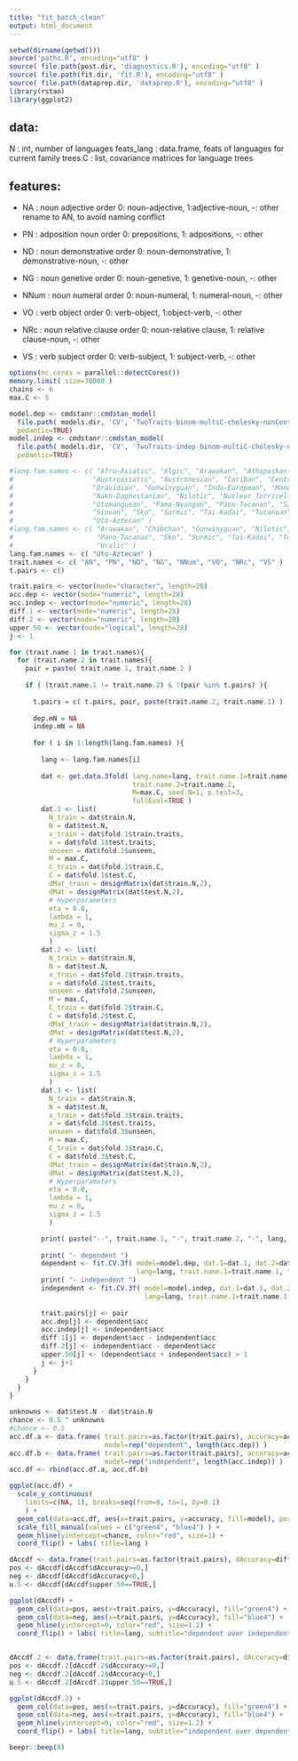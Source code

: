 ```yaml
---
title: "fit_batch_clean"
output: html_document
---
```


```r
setwd(dirname(getwd()))
source('paths.R', encoding="utf8" )
source( file.path(post.dir, 'diagnostics.R'), encoding="utf8" )
source( file.path(fit.dir, 'fit.R'), encoding="utf8" )
source( file.path(dataprep.dir, 'dataprep.R'), encoding="utf8" )
library(rstan)
library(ggplot2)
```

## data:

N : int, number of languages
feats_lang : data.frame, feats of languages for current family
trees.C : list, covariance matrices for language trees

## features:

- NA : noun adjective order
    0: noun-adjective, 1:adjective-noun, -: other
  rename to AN, to avoid naming conflict
    
- PN : adposition noun order
    0: prepositions, 1: adpositions, -: other
    
- ND : noun demonstrative order
    0: noun-demonstrative, 1: demonstrative-noun, -: other

- NG : noun genetive order
    0: noun-genetive, 1: genetive-noun, -: other

- NNum : noun numeral order
    0: noun-numeral, 1: numeral-noun, -: other

- VO : verb object order
    0: verb-object, 1:object-verb, -: other

- NRc : noun relative clause order
    0: noun-relative clause, 1: relative clause-noun, -: other

- VS : verb subject order
    0: verb-subject, 1: subject-verb, -: other
```r
options(mc.cores = parallel::detectCores())
memory.limit( size=30000 )
chains <- 6
max.C <- 5

model.dep <- cmdstanr::cmdstan_model( 
  file.path( models.dir, 'CV', 'TwoTraits-binom-multiC-cholesky-nonCentered-CV-fullEval.stan' ),
  pedantic=TRUE)
model.indep <- cmdstanr::cmdstan_model( 
  file.path( models.dir, 'CV', 'TwoTraits-indep-binom-multiC-cholesky-nonCentered-CV-fullEval.stan' ),
  pedantic=TRUE)
```

```r
#lang.fam.names <- c( "Afro-Asiatic", "Algic", "Arawakan", "Athapaskan-Eyak-Tlingit", "Atlantic-Congo",
#                    "Austroasiatic", "Austronesian", "Cariban", "Central_Sudanic", "Chibchan", 
#                    "Dravidian", "Gunwinyguan", "Indo-European", "Mande", "Mongolic",  
#                    "Nakh-Daghestanian", "Nilotic", "Nuclear_Torricelli", "Nuclear_Trans_New_Guinea", 
#                    "Otomanguean", "Pama-Nyungan", "Pano-Tacanan", "Salishan", "Sepik", "Sino-Tibetan",
#                    "Siouan", "Sko", "Surmic", "Tai-Kadai", "Tucanoan", "Tupian", "Turkic", "Uralic",
#                    "Uto-Aztecan" )
#lang.fam.names <- c( "Arawakan", "Chibchan", "Gunwinyguan", "Nilotic", 
#                     "Pano-Tacanan", "Sko", "Surmic", "Tai-Kadai", "Tucanoan",
#                     "Uralic" )
lang.fam.names <- c( "Uto-Aztecan" )
trait.names <- c( "AN", "PN", "ND", "NG", "NNum", "VO", "NRc", "VS" )
t.pairs <- c()

trait.pairs <- vector(mode="character", length=28)
acc.dep <- vector(mode="numeric", length=28)
acc.indep <- vector(mode="numeric", length=28)
diff.1 <- vector(mode="numeric", length=28)
diff.2 <- vector(mode="numeric", length=28)
upper.50 <- vector(mode="logical", length=28)
j <- 1

for (trait.name.1 in trait.names){
  for (trait.name.2 in trait.names){
    pair = paste( trait.name.1, trait.name.2 )
    
    if ( (trait.name.1 != trait.name.2) & !(pair %in% t.pairs) ){
      
      t.pairs = c( t.pairs, pair, paste(trait.name.2, trait.name.1) )
      
      dep.mN = NA
      indep.mN = NA
      
      for ( i in 1:length(lang.fam.names) ){
        
        lang <- lang.fam.names[i]
        
        dat <- get.data.3fold( lang.name=lang, trait.name.1=trait.name.1,
                               trait.name.2=trait.name.2,
                               M=max.C, seed.N=1, p.test=3,
                               fullEval=TRUE )
        dat.1 <- list(
          N_train = dat$train.N,
          N = dat$test.N,
          x_train = dat$fold.1$train.traits,
          x = dat$fold.1$test.traits,
          unseen = dat$fold.1$unseen,
          M = max.C,
          C_train = dat$fold.1$train.C,
          C = dat$fold.1$test.C,
          dMat_train = designMatrix(dat$train.N,2),
          dMat = designMatrix(dat$test.N,2),
          # Hyperparameters
          eta = 0.8,
          lambda = 1,
          mu_z = 0,
          sigma_z = 1.5
          )
        dat.2 <- list(
          N_train = dat$train.N,
          N = dat$test.N,
          x_train = dat$fold.2$train.traits,
          x = dat$fold.2$test.traits,
          unseen = dat$fold.2$unseen,
          M = max.C,
          C_train = dat$fold.2$train.C,
          C = dat$fold.2$test.C,
          dMat_train = designMatrix(dat$train.N,2),
          dMat = designMatrix(dat$test.N,2),
          # Hyperparameters
          eta = 0.8,
          lambda = 1,
          mu_z = 0,
          sigma_z = 1.5
          )
        dat.3 <- list(
          N_train = dat$train.N,
          N = dat$test.N,
          x_train = dat$fold.3$train.traits,
          x = dat$fold.3$test.traits,
          unseen = dat$fold.3$unseen,
          M = max.C,
          C_train = dat$fold.3$train.C,
          C = dat$fold.3$test.C,
          dMat_train = designMatrix(dat$train.N,2),
          dMat = designMatrix(dat$test.N,2),
          # Hyperparameters
          eta = 0.8,
          lambda = 1,
          mu_z = 0,
          sigma_z = 1.5
          )

        print( paste("--", trait.name.1, "-", trait.name.2, "-", lang, "--") )
        
        print( "- dependent ")
        dependent <- fit.CV.3f( model=model.dep, dat.1=dat.1, dat.2=dat.2, dat.3=dat.3, indep=FALSE, 
                                lang=lang, trait.name.1=trait.name.1, trait.name.2=trait.name.2 )
        print( "- independent ")
        independent <- fit.CV.3f( model=model.indep, dat.1=dat.1, dat.2=dat.2, dat.3=dat.3, indep=TRUE, 
                                  lang=lang, trait.name.1=trait.name.1, trait.name.2=trait.name.2 )
        
        trait.pairs[j] <- pair
        acc.dep[j] <- dependent$acc
        acc.indep[j] <- independent$acc
        diff.1[j] <- dependent$acc - independent$acc
        diff.2[j] <- independent$acc - dependent$acc
        upper.50[j] <- (dependent$acc + independent$acc) > 1
        j <- j+1
      }
    }
  }
}

```
```r
unknowns <- dat$test.N - dat$train.N
chance <- 0.5 ^ unknowns
#chance <- 0.5
acc.df.a <- data.frame( trait.pairs=as.factor(trait.pairs), accuracy=acc.dep, 
                        model=rep("dependent", length(acc.dep)) )
acc.df.b <- data.frame( trait.pairs=as.factor(trait.pairs), accuracy=acc.indep,
                        model=rep("independent", length(acc.indep)) )
acc.df <- rbind(acc.df.a, acc.df.b)

ggplot(acc.df) + 
  scale_y_continuous(
    limits=c(NA, 1), breaks=seq(from=0, to=1, by=0.1)
    ) +
  geom_col(data=acc.df, aes(x=trait.pairs, y=accuracy, fill=model), position="dodge2") +
  scale_fill_manual(values = c("green4", "blue4") ) +
  geom_hline(yintercept=chance, color="red", size=1) +
  coord_flip() + labs( title=lang )
```

```r
dAccdf <- data.frame(trait.pairs=as.factor(trait.pairs), dAccuracy=diff.1, upper.50=upper.50)
pos <- dAccdf[dAccdf$dAccuracy>=0,]
neg <- dAccdf[dAccdf$dAccuracy<0,]
u.5 <- dAccdf[dAccdf$upper.50==TRUE,]

ggplot(dAccdf) + 
  geom_col(data=pos, aes(x=trait.pairs, y=dAccuracy), fill="green4") +
  geom_col(data=neg, aes(x=trait.pairs, y=dAccuracy), fill="blue4") + 
  geom_hline(yintercept=0, color="red", size=1.2) +
  coord_flip() + labs( title=lang, subtitle="dependent over independent" )


dAccdf.2 <- data.frame(trait.pairs=as.factor(trait.pairs), dAccuracy=diff.2)
pos <- dAccdf.2[dAccdf.2$dAccuracy>=0,]
neg <- dAccdf.2[dAccdf.2$dAccuracy<0,]
u.5 <- dAccdf.2[dAccdf.2$upper.50==TRUE,]

ggplot(dAccdf.2) + 
  geom_col(data=pos, aes(x=trait.pairs, y=dAccuracy), fill="green4") +
  geom_col(data=neg, aes(x=trait.pairs, y=dAccuracy), fill="blue4") + 
  geom_hline(yintercept=0, color="red", size=1.2) +
  coord_flip() + labs( title=lang, subtitle="independent over dependent" )
```

```r
beepr::beep(8)
```



















